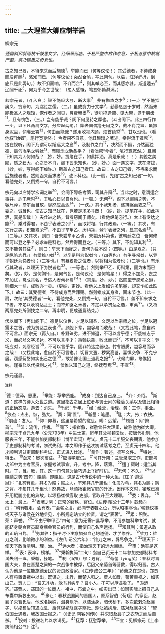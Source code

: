 ```yaml
---
---
---
```

title: 上大理崔大卿应制举启
---



柳宗元

*通篇斜风斜雨枝千披惠文字，乃细细到底。于极严整中故作恣意，于极恣意中故就严整，真乃输墨之奇观也。*

古之知己者，不待来求而后施德<sup>1</sup>，举能而已（何等议论！）其受德者，不待成身而后拜赐<sup>3</sup>，感知而已。（何等议论！突然奋笔，写此两句。以后，汪洋纡折，到底只是此两句。）故不扣面响，不介而合<sup>4</sup>，则其举必至，而其感亦甚。斯道遁去<sup>5</sup>辽阔千祀<sup>6</sup>，何为乎今之世哉！（忽入感慨，笔态郁勃淋漓。）

若宗元者，（斗入自。）智不能经大务、断大事<sup>7</sup>，非有恢杰之才<sup>8</sup>；（一。）学不能探奥义、穷章句，为腐烂之儒。（二。）虽或寘力于文学<sup>9</sup>，勤勤恳恳于岁时，然而未能极圣人之规矩，恢作者之闻见，劳费翰墨<sup>10</sup>，徒尔拖逢掖、曳大带，游于朋齿<sup>11</sup>，且有愧色，（三。）岂有能乎哉？阁下何见待之厚也。（斗出阁下。此三四行作一头，以下凡两扇文字，分应起两句。）始者自谓抱无用之文，戴不肖之容，虽振身泥尘，仰晞云霄<sup>13</sup>，何由而能哉？遂用收视内顾，烦首绝望<sup>14</sup>，甘以没也。（看他叙“始者”，笔行宽宽然。）今者果不自意，他日琐琐之著述，幸得流于袵席<sup>15</sup>，接在视听，阁下乃谓可以蹈远大之途<sup>16</sup>，及制作之门<sup>17</sup>，决然而不疑，介然而独德，是何收采之特达<sup>18</sup>，而顾念之勤备乎？（看他叙“今者”，笔行宽宽然。）且阁下知其为人何如哉？（妙，妙。提笔在手，如此挥洒，真是乐哉！
！）其貌之美陋，质之细大，心之贤不肖，阁下固未知也。（妙，妙。）面一遇文字，志在济拔，（妙，妙，写得阁下如许。）斯盖古之知己者已。故曰：古之知己者，不待来求而后施德者也。然则亟来而求者<sup>19</sup>，诚下科也。（此一扇，先结“古之知己者”一句。看他完处，又倒找一句，自矜不可言。）

宗元向以应博学宏词之举<sup>20</sup>，会阁下辱临考第，司其升降<sup>21</sup>。当此之时，意谓运合事并，适丁厥时<sup>22</sup>，其私心日以自负也。（一顿。）无何<sup>23</sup>，阁下以鲲鳞之势，不容尺泽，悠尔而自放，廓然应高迈<sup>24</sup>，（一跌。）其不我知者，遂排逐而委之<sup>25</sup>。委之，诚当也，使古之知己犹在，岂若是求多乎哉！（妙，妙。提笔在手，如此挥洒，真是乐哉！）夫仕进之路，昔者窃闻于师矣。（看他纵笔恣行。）太上有专达之能<sup>26</sup>，乘时得君，不由乎表著之列<sup>27</sup>，而取将相，行其政焉。（一等。）其次，有文行之美，积能累荣<sup>28</sup>，不由乎举甲乙、历科第，登乎表著之列，显其名焉<sup>29</sup>。（二等。）又其次，则曰：吾未尝举甲乙也，未尝历科第也，彼朝廷之位，吾何修而可以登之乎？必求举是科也，然后得而登之。（三等。）其下，不能知其利<sup>30</sup>，又不能务其往<sup>31</sup>，则曰：举天下而好之，吾何为独不然；（四等。）由是观之，（只是纵笔恣行。）有爱锥刀者<sup>32</sup>，以举是科为悦者也；（四等也。）有争寻常者，以登乎朝廷为悦者也；（三等也。）有慕权贵之位者，以将相为悦者也；（二等也。）有乐行其政者，以理天下为悦者也<sup>33</sup>。（一等也。）然则举甲乙、历科第，固为末而已矣。（妙，妙。是何胸怀，是何气色，是何议论，是何笔星！）得之不加荣，丧之不加忧，苟成其名，于远大者何补焉<sup>34</sup>？（真是。妙，妙。）然而至于感知之道，则细大一矣，成败亦一矣。（更妙，更妙。看他以上发如许多笔墨，却又作如此跌下。）故曰：其受德者，不待成身而后拜赐。然则幸成其身者，固末节也。（此一扇，次结“其受德者”一句。看他完处，又倒找一句，自矜不可言。）盖不知来求之下者，不足以收特达之士；而不知身之末者，不足以承贤达之遇，审矣<sup>35</sup>。（又将两扇完处所倒找之二句，再申明，便成通篇结束。）

伏以阁下（再出阁下。）德足以仪世，才足以辅圣，文足以当宗师之位，学足以冠需术之首，诚为贤达之表也<sup>36</sup>。顾视下辈，岂容易而收哉！（又找此笔，愈自矜不可言。）面宗元（再入自。）朴野昧劣，进不知退，不可以言乎德；不能植志于义，而必以文字求达，不可以言乎才；秉翰执简，败北而归<sup>37</sup>，不可以言乎文；登场应对，刺缪经旨<sup>38</sup>，不可以言乎学，固非特达之器也。忖省陋质，岂容易而承之哉！（又找此笔，愈自矜不可言也。）切冒大遇，秽累高鉴，喜惧交争，不克宁居。窃感荀嶅如实出己之德<sup>39</sup>，敢希豫让国士遇我之报<sup>40</sup>。伏候门屏，敢俟招纳。谨奉启以代投刺之礼<sup>41</sup>，伏惟以知己之道，终抚荐焉<sup>42</sup>。不宣<sup>43</sup>。

宗元谨启。

<sup>注释</sup>

<sup>1</sup>德：德泽，恩惠。
<sup>2</sup>举能：荐举贤能。
<sup>3</sup>成身：到达自己身上。
<sup>4</sup>介：介绍。
<sup>5</sup>斯道：这样的待人处世之道。这里指古之居上位者与贤士间的融洽关系以及彼此相待的正确态度。遁去：消失。
<sup>6</sup>千祀：千年。
<sup>7</sup>经：经营，治理。务：工作，事业。
<sup>8</sup>恢杰：杰出。恢，弘大。
<sup>9</sup>寞：同“置”。
<sup>10</sup>翰墨：笔墨。
<sup>11</sup>逢：大。掖：衣袂。
<sup>12</sup>朋齿：友人。
<sup>13</sup>仰：仰慕，这里是希望的意思。晞：远望。
<sup>14</sup>颊首：同“俯首”。
<sup>15</sup>流：流传，传播。
<sup>16</sup>阁下：指崔儆，崔儆曾任大理卿，故称他为崔大卿。柳宗元于贞元九年（公元793年）中进士第，同年其父柳镇去世，按唐代礼制，他服丧三年，不能参加吏部制科（博学宏词）考试。贞元十二年服父丧期满，他参加了吏部制科的考试，初试失利。本文即作于这次初试落考之后。至贞元十四年，他才顺利通过吏部制科考试，正式进入仕途。
<sup>17</sup>制作：著述，撰写文件。
<sup>18</sup>特达：特出。
<sup>19</sup>亟来：屡次前往。
<sup>20</sup>应博学宏试。
<sup>21</sup>司其升降：主管录取工作。吏部考功郎中为主考官员，掌握考试事宜。升，考中。降，落第。
<sup>22</sup>适丁厥时：适当其时。丁，当。厥，其。这一句句意为恰巧遇上了好时机。
<sup>23</sup>无何：不久。
<sup>24</sup>“以鲲鳞之势”四句：鲲鳞，即鲲鱼，这是古代传说中的一种大鱼。《庄子·逍遥游》：“北冥有鱼，其名为鲲；鲲之大，不知其几千里也！化而为鸟，其名为鹏；鹏之背，不知其几千里也！怒典故，以颂扬崔儆官职的升迁。因作本文时，崔散已离开用鲲鹏变化的典故，以颂扬崔微官取
吏部，官取升至大理卿。
<sup>25</sup>委：丢弃。
<sup>26</sup>太上：最上。
<sup>27</sup>表著之列：正常的官秩、官位。《左传·昭公十二年》载叔向曰：“朝有著定，会有表。”“会朝之言，必闻于表著之位，所以昭事序也。”朝廷议事或天子与诸侯在外地会见，小所规定站立的位置，谓之“表著”。
<sup>28</sup>累：积聚。荣：声誉。
<sup>29</sup>“不由乎举甲乙”四句：意为无需州县荐举，不用参加科举考试，就能跻身朝会官员跻身朝会官员的行列，而使自己名声远扬。
<sup>30</sup>知其利：知道从政的正确目的。
<sup>31</sup>务其往：指平时不注意加强自己的道德、才学修养。
<sup>32</sup>锥刀：锥刀之利，比喻微小的利益。《左传·昭公六年》：“锥刀之末，将尽争之。”
<sup>33</sup>理天下：使天下政治清明。理，治。
<sup>34</sup>远大者：指治理天下的远大目标。
<sup>35</sup>审：确实是这样。
<sup>36</sup>表：表率，榜样。
<sup>37</sup>“秉翰执简”二句：指自己贞元十二年参加吏部制科考试失利一事。秉翰，操笔。
<sup>38</sup>剌（là辣）缪：违背。
<sup>39</sup>荀蕾（yīng英）：春秋时晋国大夫，曾在晋楚之间的一次战争中被俘，后因父亲萄首等营救，得以归晋。古人认为他是一位能施德爱民的贤良政治家。《左传·成公三年》：“荀蕾之在楚也，郑贾人有将置诸褚中以出，既谋之，未行，而楚人归之。贾人如晋，荀苦善视之，如实出己。贾人曰：“吾无其功，敢有其实乎？吾小人，不可以厚诬君子。＂遂适齐。”郑贾人，郑国的一位商人。褚中，布囊之中。如实出已：如同实际上把自己从布囊中解救出来。
<sup>40</sup>豫让：春秋战国间的晋国人，原系智伯（荀瑶）的家臣，赵襄子灭智氏后，他改名换姓，潜身厕所，以漆涂身，暗伏桥下，多次欲刺杀赵襄子，以报智伯知遇之恩，后其谋被赵襄子察觉。豫让被擒后，还对赵襄子说：“智伯国士遇我，我故国士报之。”（《史记·刺客列传》）并求取赵襄子之衣斩之而后自杀。
<sup>41</sup>投剌：投递名片以求谒见。
<sup>42</sup>抚荐：抚慰荐举。
<sup>43</sup>不宣：见柳宗元《上李夷简相公书》注<sup>2</sup>。